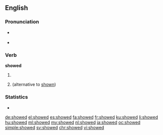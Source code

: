 ==English==

===Pronunciation===
* {{a|US}} {{IPA|/ˈʃowd/}}
* {{audio|en-us-showed.ogg|Audio (US)|lang=en}}

===Verb===
'''showed'''

# {{en-simple past of|show}}
# {{past participle of|show|lang=en}} (alternative to [[shown]])

===Statistics===
* {{rank|whatever|reach|secret|671|showed|ancient|parts|getting}}

[[de:showed]]
[[el:showed]]
[[es:showed]]
[[fa:showed]]
[[fr:showed]]
[[ku:showed]]
[[li:showed]]
[[hu:showed]]
[[ml:showed]]
[[my:showed]]
[[nl:showed]]
[[ja:showed]]
[[oc:showed]]
[[simple:showed]]
[[sv:showed]]
[[chr:showed]]
[[vi:showed]]